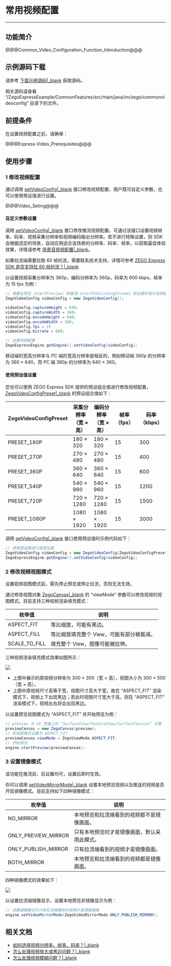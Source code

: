 # 常用视频配置

- - -

## 功能简介

@@@Common_Video_Configuration_Function_Introduction@@@

## 示例源码下载

请参考 [下载示例源码\|_blank](!DownloadDemo/DownloadDemo) 获取源码。

相关源码请查看 “/ZegoExpressExample/CommonFeatures/src/main/java/im/zego/commonvideoconfig” 目录下的文件。

## 前提条件

在设置视频配置之前，请确保：

@@@Express-Video_Prerequisites@@@

## 使用步骤

### 1 修改视频配置

通过调用 [setVideoConfig\|_blank](@setVideoConfig-ZegoExpressEngine) 接口修改视频配置，用户既可自定义参数，也可以使用预设值进行设置。

@@@Video_Seting@@@

#### 自定义参数设置

调用 [setVideoConfig\|_blank](@setVideoConfig-ZegoExpressEngine) 接口修改推流视频配置，可通过该接口设置视频帧率、码率、视频采集分辨率和视频编码输出分辨率。若不进行特殊设置，则 SDK 会根据选定的场景，自动应用适合该场景的分辨率、码率、帧率，以获取最佳体验效果，详情请参考 [场景音视频配置\|_blank](!video_proflie)。

<div class="mk-hint">

如果拉流端需要拉取 60 帧的流，需要联系技术支持，详情可参考 [ZEGO Express SDK 是否支持拉 60 帧的流？\|_blank](https://doc-zh.zego.im/faq/Pull_the_stream_of_60_frames)
</div>

以设置视频采集分辨率为 360p，编码分辨率为 360p，码率为 600 kbps，帧率为 15 fps 为例：

```java
// 需要在预览（startPreview）和推流（startPublishingStream）前设置好相关视频配置
ZegoVideoConfig videoConfig = new ZegoVideoConfig();

videoConfig.captureHeight = 640;
videoConfig.captureWidth = 360;
videoConfig.encodeHeight = 640;
videoConfig.encodeWidth = 360;
videoConfig.fps = 15
videoConfig.bitrate = 600;

// 设置视频配置
ZegoExpressEngine.getEngine().setVideoConfig(videoConfig);
```

<div class="mk-hint">

移动端的宽高分辨率与 PC 端的宽高分辨率是相反的，例如移动端 360p 的分辨率为 360 × 640，而 PC 端 360p 的分辨率为 640 × 360。
</div>

#### 使用预设值设置

您也可以使用 ZEGO Express SDK 提供的预设组合值进行修改视频配置，[ZegoVideoConfigPreset\|_blank](@-ZegoVideoConfigPreset) 的预设组合值如下：

| ZegoVideoConfigPreset | 采集分辨率<br/>（宽 × 高） | 编码分辨率<br/>（宽 × 高） | 帧率（fps） | 码率（kbps） |
| ------------------- | ------------------ | --------------- | --------- | ---------- |
|      PRESET_180P      |       180 × 320        |      180 × 320      |     15      |     300      |
|      PRESET_270P      |       270 × 480        |      270 × 480      |     15      |     400      |
|      PRESET_360P      |       360 × 640        |      360 × 640      |     15      |     600      |
|      PRESET_540P      |       540 × 960        |      540 × 960      |     15      |     1200     |
|      PRESET_720P      |       720 × 1280       |      720 × 1280     |     15      |     1500     |
|     PRESET_1080P      |       1080 × 1920      |     1080 × 1920     |     15      |     3000     |  

调用 [setVideoConfig\|_blank](@setVideoConfig-ZegoExpressEngine) 接口使用预设值时示例代码如下：

```java
// 使用预设置进行视频设置
ZegoVideoConfig videoConfig = new ZegoVideoConfig(ZegoVideoConfigPreset.PRESET_1080P);
ZegoExpressEngine.getEngine().setVideoConfig(videoConfig);
```

### 2 修改视频视图模式

<div class="mk-warning">

设置视频视图模式前，需先停止预览或停止拉流，否则无法生效。
</div>

通过修改视图对象 [ZegoCanvas\|_blank](@-ZegoCanvas) 的 “viewMode” 参数可以修改视频的视图模式。目前支持三种视频渲染填充模式：

|枚举值|说明|
|-|-|
|ASPECT_FIT|等比缩放，可能有黑边。|
|ASPECT_FILL|等比缩放填充整个 View，可能有部分被裁减。|
|SCALE_TO_FILL|填充整个 View，图像可能被拉伸。|

三种视频渲染填充模式效果如图所示：

![](/Pics/Android/CommonFeatures/CommonVideoConfig/viewMode_android.jpg)

- 上图中展示的原视频分辨率为 300 × 300（宽 × 高），视图大小为 300 × 500（宽 × 高）。
- 上图中原视频尺寸高等于宽，视图尺寸高大于宽，故在 “ASPECT_FIT” 渲染模式下，视频上下出现黑边；若此时视图尺寸宽大于高，则在 “ASPECT_FIT” 渲染模式下，视频左右将会出现黑边。

以设置预览视图模式为 “ASPECT_FIT” 并开始预览为例：

```java
// preview 为 UI 界面上的 “SurfaceView/TextureView/SurfaceTexture” 对象
previewCanvas = new ZegoCanvas(preview);
// 将视图模式设置为 ASPECT_FIT
previewCanvas.viewMode = ZegoViewMode.ASPECT_FIT;
// 开始预览
engine.startPreview(previewCanvas);
```

### 3 设置镜像模式

<div class="mk-hint">

该功能在推流前、后设置均可，设置后即时生效。
</div>

你可以调用 [setVideoMirrorMode\|_blank](@setVideoMirrorMode) 设置本地预览视频以及推送的视频是否开启镜像模式。目前支持如下四种镜像模式：

|枚举值|说明|
|-|-|
|NO_MIRROR|本地预览和拉流端看到的视频都不是镜像画面。|
|ONLY_PREVIEW_MIRROR|只有本地预览时才是镜像画面，默认采用此模式。|
|ONLY_PUBLISH_MIRROR|只有拉流端看到的视频才是镜像画面。|
|BOTH_MIRROR|本地预览和拉流端看到的视频都是镜像画面。|

四种镜像模式的效果如下：

![](/Pics/Android/CommonFeatures/CommonVideoConfig/mirror_mode_android.png)

以设置拉流端镜像显示，设置本地预览非镜像显示为例：

```java
// 设置镜像模式为只有拉流端看到的视频才是镜像画面
engine.setVideoMirrorMode(ZegoVideoMirrorMode.ONLY_PUBLISH_MIRROR);
```


## 相关文档

- [如何选择视频分辨率、帧率、码率？\|_blank](https://doc-zh.zego.im/faq/video_info)
- [怎么处理视频放大或黑边问题？\|_blank](https://doc-zh.zego.im/faq/video_big)
- [怎么处理视频模糊问题？\|_blank](https://doc-zh.zego.im/faq/video_blur)
